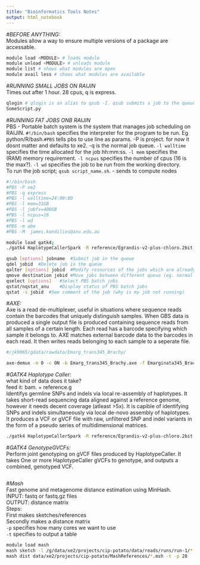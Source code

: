 ```yaml
---
title: "Bioinformatics Tools Notes"
output: html_notebook
---
```



#*BEFORE ANYTHING:* <br />
Modules allow a way to ensure multiple versions of a package are accessable. 
```bash
module load <MODULE> # loads module
module unload <MODULE> # unloads module
module list # shows what modules are open
module avail less # shows what modules are available
```


#*RUNNING SMALL JOBS ON RAIJIN* <br />
Times out after 1 hour. 28 cpus, q is express. 
```bash
qlogin # qlogin is an alias to qsub -I. qsub submits a job to the queue.
SomeScript.py
```


#*RUNNING FAT JOBS ONB RAIJIN* <br />
PBS - Portable batch system is the system that manages job scheduling on RAIJIN.
`#!/bin/bash` specifies the interpreter for the program to be run. Eg python/R/bash.`#PBS` tells pbs to use line as params. -P is project. for now it dosnt matter and defaults to xe2. -q is the normal job queue. `-l walltime` specifies the time allocated for the job hh:mm:ss. `-l mem` specifies the (RAM) memory requirement. `-l ncpus` specifies the number of cpus (16 is the max?). `-l wd` specifies the job to be run from the working directory.
 <br />
To run the job script; `qsub script_name.sh`. - sends to compute nodes
 <br />
```bash
#!/bin/bash
#PBS -P xe2
#PBS -q express
#PBS -l walltime=24:00:00
#PBS -l mem=31GB
#PBS -l jobfs=400GB
#PBS -l ncpus=16
#PBS -l wd
#PBS -m abe
#PBS -M  james.kondilios@anu.edu.au

module load gatk4;
./gatk4 HaplotypeCallerSpark -R reference/Egrandis-v2-plus-chloro.2bit -I bams/J385.bam -O variantVCFs/J385_variants.g.vcf -ERC GVCF;

```

```bash
qsub [options] jobname 	#Submit job in the queue
qdel jobid	#Delete job in the queue
qalter [options] jobid	#Modify resources of the jobs which are already in the queue
qmove destination jobid	#Move jobs between different queue (eg. normal to express)
qselect [options]	#Select PBS batch jobs
qstat/nqstat_anu	#Display status of PBS batch jobs
qstat -s jobid	#See comment of the job (why is my job not running)

```



#*AXE:* <br />
Axe is a read de-multiplexer, useful in situations where sequence reads contain the barcodes that uniquely distinguish samples. When GBS data is produced a single output file is produced containing sequence reads from all samples of a certain length. Each read has a barcode specifying which sample it belongs to. AXE matches external barcode data to the barcodes in each read. It then writes reads belonging to each sample to a seperate file.  <br />
```bash
#/jk9065/gdata/rawdata/Emarg_trans345_Brachy/

axe-demux -m 0 -c ON -b Emarg_trans345_Brachy.axe -f Emarginata345_Brachy5_NoIndex_L005_R1_001.fastq.gz -r Emarginata345_Brachy5_NoIndex_L005_R2_001.fastq.gz -I demuxed/

```


#*GATK4 Haplotype Caller:* <br />
what kind of data does it take?  <br />
feed it: bam. + reference.g <br />
Identifys germline SNPs and indels via local re-assembly of haplotypes. It takes short-read sequencing data aligned against a reference genome, however it needs decent coverage (atleast >5x). It is capible of identifying SNPs and indels simultaneously via local de-novo assembly of haplotypes. It produces a VCF or gVCF file with raw, unfiltered SNP and indel variants in the form of a pseudo series of multidimensional matrices. <br />

```bash
./gatk4 HaplotypeCallerSpark -R reference/Egrandis-v2-plus-chloro.2bit -I bams/J385.bam -O variantVCFs/J385_variants.g.vcf -ERC GVCF

```

#*GATK4 GenotypeGVCFs:* <br />
Perform joint genotyping on gVCF files produced by HaplotypeCaller. It takes One or more HaplotypeCaller gVCFs to genotype, and outputs a combined, genotyped VCF.
```bash

```



#*Mash* <br />
Fast genome and metagenome distance estimation using MinHash. <br />
INPUT: fastq or fastq.gz files <br />
OUTPUT: distance matrix <br />
Steps: <br />
  First makes sketches/references <br />
  Secondly makes a distance matrix <br />
`-p` specifies how many cores we want to use <br />
`-t` specifies to output a table <br />

```bash
module load mash
mash sketch -l /g/data/xe2/projects/cip-potato/data/reads/runs/run-1/*.fastq.gz -o data/xe2/projects/cip-potato/MashReferences/ -p 28 -s 20000
mash dist data/xe2/projects/cip-potato/MashReferences/*.msh -t -p 28



```






